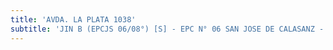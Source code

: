 ```yaml
---
title: 'AVDA. LA PLATA 1038'
subtitle: 'JIN B (EPCJS 06/08°) [S] - EPC N° 06 SAN JOSE DE CALASANZ - EPA N° 06 SAN JOSE DE CALASANZ'
---
```



